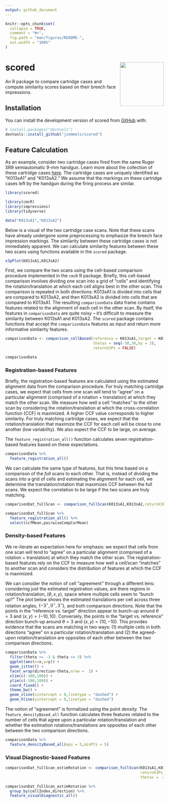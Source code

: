 ```yaml
---
output: github_document
---
```


<!-- README.md is generated from README.Rmd. Please edit that file -->

```r
knitr::opts_chunk$set(
  collapse = TRUE,
  comment = "#>",
  fig.path = "man/figures/README-",
  out.width = "100%"
)
```

# scored <img src="man/figures/logo.png" align="right" height="139" />

<!-- badges: start -->
<!-- badges: end -->

An R package to compare cartridge cases and compute similarity scores based on their breech face impressions.

## Installation

You can install the development version of scored from [GitHub](https://github.com/) with:

``` r
# install.packages("devtools")
devtools::install_github("jzemmels/scored")
```

## Feature Calculation

As an example, consider two cartridge cases fired from the same Ruger SR9 semiautomatic 9-mm handgun.
Learn more about the collection of these cartridge cases [here](https://www.ojp.gov/pdffiles1/nij/249874.pdf).
The cartridge cases are uniquely identified as "K013sA1" and "K013sA2."
We assume that the markings on these cartridge cases left by the handgun during the firing process are similar.

```r
library(scored)

library(cmcR)
library(impressions)
library(tidyverse)

data("K013sA1","K013sA2")
```

Below is a visual of the two cartridge case scans.
Note that these scans have already undergone some preprocessing to emphasize the breech face impression markings.
The similarity between these cartridge cases is not immediately apparent.
We can calculate similarity features between these two scans using functions available in the `scored` package.

```r
x3pPlot(K013sA1,K013sA2)
```

First, we compare the two scans using the cell-based comparison procedure implemented in the `cmcR` R package.
Briefly, this cell-based comparison involves dividing one scan into a grid of "cells" and identifying the rotation/translation at which each cell aligns best in the other scan.
This comparison is repeated in both directions: K013sA1 is divided into cells that are compared to K013sA2, and then K013sA2 is divided into cells that are compared to K013sA1.
The resulting `comparisonData` data frame contains features related to the alignment of each cell in the other scan.
By itself, the features in `comparisonData` are quite noisy -- it's difficult to measure the similarity between K013sA1 and K013sA2.
The `scored` package contains functions that accept the `comparisonData` features as input and return more informative similarity features.

```r
comparisonData <- comparison_cellBased(reference = K013sA1,target = K013sA2,
                                       thetas = seq(-30,30,by = 3),
                                       returnX3Ps = FALSE)

comparisonData
```

### Registration-based Features

Briefly, the registration-based features are calculated using the estimated alignment data from the comparison procedure.
For truly matching cartridge cases, we expect that cells from one scan will tend to "agree" on a particular alignment (comprised of a rotation + translation) at which they match the other scan.
We measure how well a cell "matches" to the other scan by considering the rotation/translation at which the cross-correlation function (CCF) is maximized.
A higher CCF value corresponds to higher similarity.
For truly matching cartridge cases, we expect that the rotation/translation that maximize the CCF for each cell will be close to one another (low variability).
We also expect the CCF to be large, on average.


The `feature_registration_all()` function calculates seven registration-based features based on these expectations.

```r
comparisonData %>%
  feature_registration_all()
```

We can calculate the same type of features, but this time based on a comparison of the *full* scans to each other.
That is, instead of dividing the scans into a grid of cells and estimating the alignment for each cell, we determine the translation/rotation that maximizes CCF between the full scans.
We expect the correlation to be large if the two scans are truly matching.

```r
comparisonDat_fullScan <- comparison_fullScan(K013sA1,K013sA2,returnX3Ps = FALSE)

comparisonDat_fullScan %>%
  feature_registration_all() %>%
  select(ccfMean,pairwiseCompCorMean)
```

### Density-based Features

We re-iterate an expectation here for emphasis: we expect that cells from one scan will tend to "agree" on a particular alignment (comprised of a rotation + translation) at which they match the other scan.
The registration-based features rely on the CCF to measure how well a cell/scan "matches" to another scan and considers the distribution of features at which the CCF is maximized.

We can consider the notion of cell "agreement" through a different lens: considering just the estimated registration values, are there regions in rotation/translation, $(\theta, x, y)$, space where multiple cells seem to "bunch up?"
The plot below shows the estimated translations per cell across three rotation angles, $\{-3^\circ, 0^\circ, 3^\circ\}$, and both comparison directions.
Note that the points in the "reference vs. target" direction appear to bunch-up around $\theta = 3$ and $(x,y) = (-10,10)$.
Conversely, the points in the "target vs. reference" direction bunch-up around $\theta = 3$ and $(x,y) = (10,-10)$.
This provides evidence that the scans are matching in two ways: (1) multiple cells in both directions "agree" on a particular rotation/translation and (2) the agreed-upon rotation/translation are opposites of each other between the two comparison directions.

```r
comparisonData %>%
  filter(theta >= -3 & theta <= 3) %>%
  ggplot(aes(x=x,y=y)) +
  geom_jitter() +
  facet_wrap(direction~theta,nrow =  2) +
  xlim(c(-100,100)) +
  ylim(c(-100,100)) +
  coord_fixed() +
  theme_bw() +
  geom_vline(xintercept = 0,linetype = "dashed") +
  geom_hline(yintercept = 0,linetype = "dashed") 
```

The notion of "agreement" is formalized using the point *density.*
The `feature_densityBased_all` function calculates three features related to the number of cells that agree upon a particular rotation/translation and whether the estimation rotations/translations are opposites of each other between the two comparison directions.

```r
comparisonData %>%
  feature_densityBased_all(eps = 5,minPts = 5)
```

### Visual Diagnostic-based Features

```r
comparisonDat_fullScan_estimRotation <- comparison_fullScan(K013sA1,K013sA2,
                                                            returnX3Ps = TRUE,
                                                            thetas = -3)

comparisonDat_fullScan_estimRotation %>%
  group_by(cellIndex,direction) %>%
  feature_visualDiagnostic_all()
```


